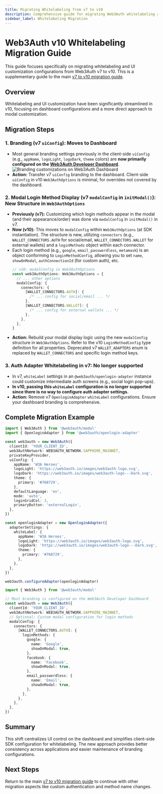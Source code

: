 ```yaml
---
title: Migrating Whitelabeling from v7 to v10
description: Comprehensive guide for migrating Web3Auth whitelabeling and UI customization configurations from v7 to v10.
sidebar_label: Whitelabeling Migration
---
```



# Web3Auth v10 Whitelabeling Migration Guide

This guide focuses specifically on migrating whitelabeling and UI customization configurations from Web3Auth v7 to v10. This is a supplementary guide to the main [v7 to v10 migration guide](../README.mdx).

## Overview

Whitelabeling and UI customization have been significantly streamlined in v10, focusing on dashboard configurations and a more direct approach to modal customization.

## Migration Steps

### 1. Branding (v7 `uiConfig`): Moves to Dashboard

- Most general branding settings previously in the client-side `uiConfig` (e.g., `appName`, `logoLight`, `logoDark`, `theme` colors) are **now primarily configured on the [Web3Auth Developer Dashboard](https://dashboard.web3auth.io)**. ![Branding customizations on Web3Auth Dashboard](/img/whitelabel/modal/branding.gif)
- **Action:** Transfer v7 `uiConfig` branding to the dashboard. Client-side `uiConfig` in v10 `Web3AuthOptions` is minimal, for overrides not covered by the dashboard.

### 2. Modal Login Method Display (v7 `modalConfig` in `initModal()`): New Structure in `Web3AuthOptions`

- **Previously (v7):** Customizing which login methods appear in the modal (and their appearance/order) was done via `modalConfig` in `initModal()` in v7.
- **Now (v10):** This moves to `modalConfig` within `Web3AuthOptions` (at SDK instantiation). The structure is new, utilizing `connectors` (e.g., `WALLET_CONNECTORS.AUTH` for social/email, `WALLET_CONNECTORS.WALLET` for external wallets) and a `loginMethods` object within each connector.
- Each login method (e.g., `google`, `email_passwordless`, `metamask`) is an object conforming to `LoginMethodConfig`, allowing you to set `name`, `showOnModal`, `authConnectionId` (for custom auth), etc.
  ```typescript
  // v10: modalConfig in Web3AuthOptions
  const web3AuthOptions: Web3AuthOptions = {
    // ... other options
    modalConfig: {
      connectors: {
        [WALLET_CONNECTORS.AUTH]: {
          /* ... config for social/email ... */
        },
        [WALLET_CONNECTORS.WALLET]: {
          /* ... config for external wallets ... */
        },
      },
    },
  }
  ```
- **Action:** Rebuild your modal display logic using the new `modalConfig` structure in `Web3AuthOptions`. Refer to the v10 `LoginMethodConfig` type definition for all properties. Deprecated v7 `WALLET_ADAPTERS` enum is replaced by `WALLET_CONNECTORS` and specific login method keys.

### 3. Auth Adapter Whitelabeling in v7: No longer supported

- In v7, `whiteLabel` settings in an `@web3auth/openlogin-adapter` instance could customize intermediate auth screens (e.g., social login pop-ups).
- **In v10, passing this `whiteLabel` configuration is no longer supported since there is no way to configure auth adapter settings.**
- **Action:** Remove v7 `OpenloginAdapter` `whiteLabel` configurations. Ensure your dashboard branding is comprehensive.

## Complete Migration Example

<Tabs>
<TabItem value="v7" label="v7 Whitelabeling">

```typescript
import { Web3Auth } from '@web3auth/modal'
import { OpenloginAdapter } from '@web3auth/openlogin-adapter'

const web3auth = new Web3Auth({
  clientId: 'YOUR_CLIENT_ID',
  web3AuthNetwork: WEB3AUTH_NETWORK.SAPPHIRE_MAINNET,
  privateKeyProvider,
  uiConfig: {
    appName: 'W3A Heroes',
    logoLight: 'https://web3auth.io/images/web3auth-logo.svg',
    logoDark: 'https://web3auth.io/images/web3auth-logo---Dark.svg',
    theme: {
      primary: '#768729',
    },
    defaultLanguage: 'en',
    mode: 'auto',
    loginGridCol: 3,
    primaryButton: 'externalLogin',
  },
})

const openloginAdapter = new OpenloginAdapter({
  adapterSettings: {
    whiteLabel: {
      appName: 'W3A Heroes',
      logoLight: 'https://web3auth.io/images/web3auth-logo.svg',
      logoDark: 'https://web3auth.io/images/web3auth-logo---Dark.svg',
      theme: {
        primary: '#768729',
      },
    },
  },
})

web3auth.configureAdapter(openloginAdapter)
```

</TabItem>
<TabItem value="v10" label="v10 Dashboard Configuration">

```typescript
import { Web3Auth } from '@web3auth/modal'

// Most branding is configured on the Web3Auth Developer Dashboard
const web3auth = new Web3Auth({
  clientId: 'YOUR_CLIENT_ID',
  web3AuthNetwork: WEB3AUTH_NETWORK.SAPPHIRE_MAINNET,
  // Optional: Custom modal configuration for login methods
  modalConfig: {
    connectors: {
      [WALLET_CONNECTORS.AUTH]: {
        loginMethods: {
          google: {
            name: 'Google',
            showOnModal: true,
          },
          facebook: {
            name: 'Facebook',
            showOnModal: true,
          },
          email_passwordless: {
            name: 'Email',
            showOnModal: true,
          },
        },
      },
    },
  },
})
```

</TabItem>
</Tabs>

## Summary

This shift centralizes UI control on the dashboard and simplifies client-side SDK configuration for whitelabeling. The new approach provides better consistency across applications and easier maintenance of branding configurations.

## Next Steps

Return to the main [v7 to v10 migration guide](../README.mdx) to continue with other migration aspects like custom authentication and method name changes.
